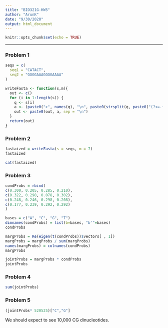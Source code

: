 ```yaml
---
title: "BIO321G-HW5"
author: "ArunK"
date: "9/30/2020"
output: html_document
---
```


```r
knitr::opts_chunk$set(echo = TRUE)
```

---

### Problem 1

```r
seqs = c(
  seq1 = "CATACT",
  seq2 = "GGGGAAAGGGGAAAA"
)

writeFasta <- function(s,m){
  out <- c()
  for (i in 1:length(s)) {
    q <- s[i]
    a <- (paste0(">", names(q), "\n", paste0(strsplit(q, paste0("(?<=.{", m, "})"), perl = TRUE)[[1]], collapse = "\n")))
    out <- paste0(out, a, sep = "\n")
  } 
  return(out)
}
```

### Problem 2
```r
fastaized = writeFasta(s = seqs, m = 7)
fastaized

cat(fastaized)
```

### Problem 3

```r
condProbs = rbind(
c(0.300, 0.205, 0.285, 0.210),
c(0.322, 0.298, 0.078, 0.302),
c(0.248, 0.246, 0.298, 0.208),
c(0.177, 0.239, 0.292, 0.292)
)

bases = c("A", "C", "G", "T")
dimnames(condProbs) = list(b=bases, "b'"=bases)
condProbs

margProbs = Re(eigen(t(condProbs))$vectors[ , 1])
margProbs = margProbs / sum(margProbs)
names(margProbs) = colnames(condProbs)
margProbs

jointProbs = margProbs * condProbs
jointProbs
```

### Problem 4
```r
sum(jointProbs)
```

### Problem 5
```r
(jointProbs* 520525)["C","G"]
```

We should expect to see 10,000 CG dinucleotides.